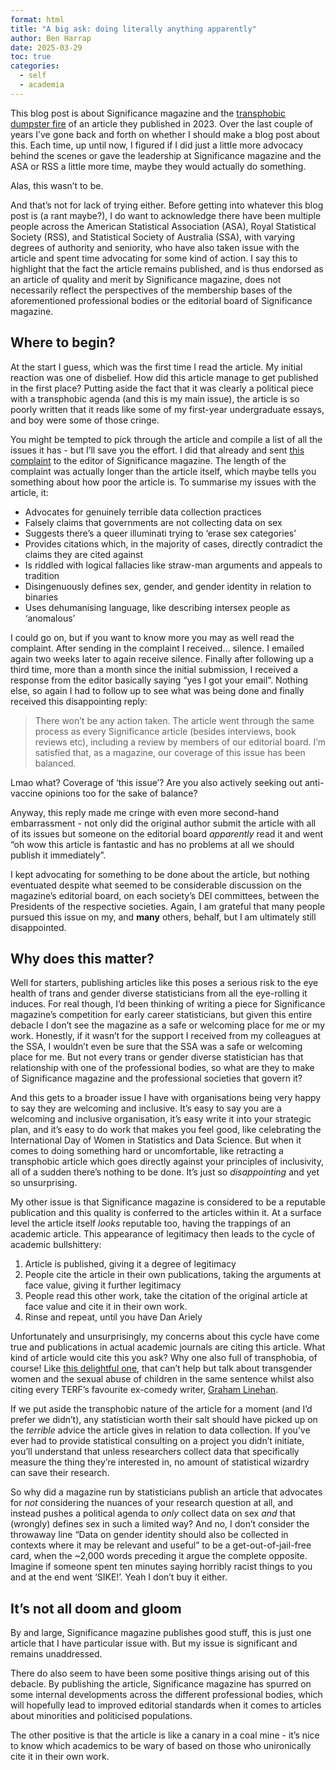 ```yaml
---
format: html
title: "A big ask: doing literally anything apparently"
author: Ben Harrap
date: 2025-03-29
toc: true
categories: 
  - self
  - academia
---
```


This blog post is about Significance magazine and the [transphobic dumpster fire](https://academic.oup.com/jrssig/article/20/1/6/7034186){target="_blank"} of an article they published in 2023. Over the last couple of years I've gone back and forth on whether I should make a blog post about this. Each time, up until now, I figured if I did just a little more advocacy behind the scenes or gave the leadership at Significance magazine and the ASA or RSS a little more time, maybe they would actually do something.

Alas, this wasn't to be.

And that's not for lack of trying either. Before getting into whatever this blog post is (a rant maybe?), I do want to acknowledge there have been multiple people across the American Statistical Association (ASA), Royal Statistical Society (RSS), and Statistical Society of Australia (SSA), with varying degrees of authority and seniority, who have also taken issue with the article and spent time advocating for some kind of action. I say this to highlight that the fact the article remains published, and is thus endorsed as an article of quality and merit by Significance magazine, does not necessarily reflect the perspectives of the membership bases of the aforementioned professional bodies or the editorial board of Significance magazine.

## Where to begin?

At the start I guess, which was the first time I read the article. My initial reaction was one of disbelief. How did this article manage to get published in the first place? Putting aside the fact that it was clearly a political piece with a transphobic agenda (and this is my main issue), the article is so poorly written that it reads like some of my first-year undergraduate essays, and boy were some of those cringe.

You might be tempted to pick through the article and compile a list of all the issues it has - but I'll save you the effort. I did that already and sent [this complaint](https://docs.google.com/document/d/1p0Lnbw6BvuqLeZMs-SQ7hweP_LyRnzTK8RzMv3Ff0Os/edit?usp=sharing){target="_blank"} to the editor of Significance magazine. The length of the complaint was actually longer than the article itself, which maybe tells you something about how poor the article is. To summarise my issues with the article, it:

-   Advocates for genuinely terrible data collection practices
-   Falsely claims that governments are not collecting data on sex
-   Suggests there's a queer illuminati trying to 'erase sex categories'
-   Provides citations which, in the majority of cases, directly contradict the claims they are cited against
-   Is riddled with logical fallacies like straw-man arguments and appeals to tradition
-   Disingenuously defines sex, gender, and gender identity in relation to binaries
-   Uses dehumanising language, like describing intersex people as 'anomalous'

I could go on, but if you want to know more you may as well read the complaint. After sending in the complaint I received... silence. I emailed again two weeks later to again receive silence. Finally after following up a third time, more than a month since the initial submission, I received a response from the editor basically saying "yes I got your email". Nothing else, so again I had to follow up to see what was being done and finally received this disappointing reply:

> There won’t be any action taken. The article went through the same process as every Significance article (besides interviews, book reviews etc), including a review by members of our editorial board. I’m satisfied that, as a magazine, our coverage of this issue has been balanced.

Lmao what? Coverage of 'this issue'? Are you also actively seeking out anti-vaccine opinions too for the sake of balance? 

Anyway, this reply made me cringe with even more second-hand embarrassment - not only did the original author submit the article with all of its issues but someone on the editorial board *apparently* read it and went "oh wow this article is fantastic and has no problems at all we should publish it immediately".

I kept advocating for something to be done about the article, but nothing eventuated despite what seemed to be considerable discussion on the magazine's editorial board, on each society's DEI committees, between the Presidents of the respective societies. Again, I am grateful that many people pursued this issue on my, and **many** others, behalf, but I am ultimately still disappointed.

## Why does this matter?

Well for starters, publishing articles like this poses a serious risk to the eye health of trans and gender diverse statisticians from all the eye-rolling it induces. For real though, I'd been thinking of writing a piece for Significance magazine's competition for early career statisticians, but given this entire debacle I don't see the magazine as a safe or welcoming place for me or my work. Honestly, if it wasn't for the support I received from my colleagues at the SSA, I wouldn't even be sure that the SSA was a safe or welcoming place for me. But not every trans or gender diverse statistician has that relationship with one of the professional bodies, so what are they to make of Significance magazine and the professional societies that govern it?

And this gets to a broader issue I have with organisations being very happy to say they are welcoming and inclusive. It's easy to say you are a welcoming and inclusive organisation, it's easy write it into your strategic plan, and it's easy to do work that makes you feel good, like celebrating the International Day of Women in Statistics and Data Science. But when it comes to doing something hard or uncomfortable, like retracting a transphobic article which goes directly against your principles of inclusivity, all of a sudden there's nothing to be done. It's just so *disappointing* and yet so unsurprising.

My other issue is that Significance magazine is considered to be a reputable publication and this quality is conferred to the articles within it. At a surface level the article itself *looks* reputable too, having the trappings of an academic article. This appearance of legitimacy then leads to the cycle of academic bullshittery:

1.    Article is published, giving it a degree of legitimacy
2.    People cite the article in their own publications, taking the arguments at face value, giving it further legitimacy
3.    People read this other work, take the citation of the original article at face value and cite it in their own work.
4.    Rinse and repeat, until you have Dan Ariely

Unfortunately and unsurprisingly, my concerns about this cycle have come true and publications in actual academic journals are citing this article. What kind of article would cite this you ask? Why one also full of transphobia, of course! Like [this delightful one](https://www.sciencedirect.com/science/article/pii/S1871519224003147#sec0020){target="_blank"}, that can't help but talk about transgender women and the sexual abuse of children in the same sentence whilst also citing every TERF's favourite ex-comedy writer, [Graham Linehan](https://en.wikipedia.org/wiki/Graham_Linehan).

If we put aside the transphobic nature of the article for a moment (and I'd prefer we didn't), any statistician worth their salt should have picked up on the *terrible* advice the article gives in relation to data collection. If you've ever had to provide statistical consulting on a project you didn't initiate, you'll understand that unless researchers collect data that specifically measure the thing they're interested in, no amount of statistical wizardry can save their research.

So why did a magazine run by statisticians publish an article that advocates for *not* considering the nuances of your research question at all, and instead pushes a political agenda to *only* collect data on sex *and* that (wrongly) defines sex in such a limited way? And no, I don't consider the throwaway line "Data on gender identity should also be collected in contexts where it may be relevant and useful" to be a get-out-of-jail-free card, when the ~2,000 words preceding it argue the complete opposite. Imagine if someone spent ten minutes saying horribly racist things to you and at the end went 'SIKE!'. Yeah I don't buy it either.

## It's not all doom and gloom

By and large, Significance magazine publishes good stuff, this is just one article that I have particular issue with. But my issue is significant and remains unaddressed. 

There do also seem to have been some positive things arising out of this debacle. By publishing the article, Significance magazine has spurred on some internal developments across the different professional bodies, which will hopefully lead to improved editorial standards when it comes to articles about minorities and politicised populations.

The other positive is that the article is like a canary in a coal mine - it's nice to know which academics to be wary of based on those who unironically cite it in their own work.
